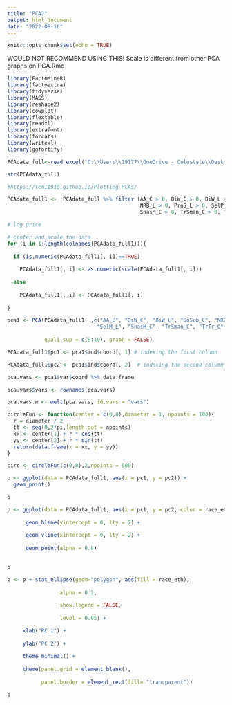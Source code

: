 ```yaml
---
title: "PCA2"
output: html_document
date: "2022-08-16"
---
```


```r
knitr::opts_chunk$set(echo = TRUE)
```

WOULD NOT RECOMMEND USING THIS! Scale is different from other PCA graphs on PCA.Rmd

```r
library(FactoMineR)
library(factoextra)
library(tidyverse)
library(MASS)
library(reshape2)
library(cowplot)
library(flextable)
library(readxl)
library(extrafont)
library(forcats)
library(writexl)
library(ggfortify)
```


```r
PCAdata_full<-read_excel("C:\\Users\\19177\\OneDrive - Colostate\\Desktop\\Dissertation\\headscan_dissertation\\PCAdata_full.xlsx")

str(PCAdata_full)
```


```r
#https://tem11010.github.io/Plotting-PCAs/

PCAdata_full1 <-  PCAdata_full %>% filter (AA_C > 0, BiW_C > 0, BiW_L > 0, GoSub_C > 0, 
                                           NRB_L > 0, ProS_L > 0, SelP_L > 0, SelM_L > 0, 
                                           SnasM_C > 0, TrSman_C > 0, TrTr_C > 0, TrTr_L > 0)

# log price

# center and scale the data
for (i in 1:length(colnames(PCAdata_full1))){
  
  if (is.numeric(PCAdata_full1[, i])==TRUE)
    
    PCAdata_full1[, i] <- as.numeric(scale(PCAdata_full1[, i]))
  
  else
    
    PCAdata_full1[, i] <- PCAdata_full1[, i]
  
}
```


```r
pca1 <- PCA(PCAdata_full1[ ,c("AA_C", "BiW_C", "BiW_L", "GoSub_C", "NRB_L", "ProS_L", "SelP_L", 
                             "SelM_L", "SnasM_C", "TrSman_C", "TrTr_C", "TrTr_L")], 
        
            quali.sup = c(8:10), graph = FALSE)
```

```r
PCAdata_full1$pc1 <- pca1$ind$coord[, 1] # indexing the first column

PCAdata_full1$pc2 <- pca1$ind$coord[, 2]  # indexing the second column
```

```r
pca.vars <- pca1$var$coord %>% data.frame

pca.vars$vars <- rownames(pca.vars)

pca.vars.m <- melt(pca.vars, id.vars = "vars")
```

```r
circleFun <- function(center = c(0,0),diameter = 1, npoints = 100){
  r = diameter / 2
  tt <- seq(0,2*pi,length.out = npoints)
  xx <- center[1] + r * cos(tt)
  yy <- center[2] + r * sin(tt)
  return(data.frame(x = xx, y = yy))
}

circ <- circleFun(c(0,0),2,npoints = 500)
```

```r
p <- ggplot(data = PCAdata_full1, aes(x = pc1, y = pc2)) +
  geom_point()

p
```

```r
p <- ggplot(data = PCAdata_full1, aes(x = pc1, y = pc2, color = race_eth, shape = race_eth)) +
  
      geom_hline(yintercept = 0, lty = 2) +
  
      geom_vline(xintercept = 0, lty = 2) +
  
      geom_point(alpha = 0.8) 
  

p
```

```r
p <- p + stat_ellipse(geom="polygon", aes(fill = race_eth), 
                 
                 alpha = 0.2, 
                 
                 show.legend = FALSE, 
                 
                 level = 0.95) +

     xlab("PC 1") + 
  
     ylab("PC 2") +
  
     theme_minimal() +
    
     theme(panel.grid = element_blank(), 
          
           panel.border = element_rect(fill= "transparent"))

p
```

